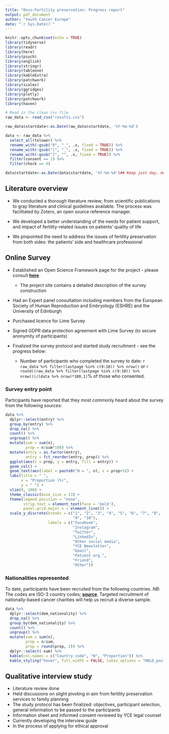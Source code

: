 ```yaml
---
title: "Onco-Fertility preservation: Progress report"
output: pdf_document
author: "Youth Cancer Europe"
date: "`r Sys.Date()`"
---
```


```r
knitr::opts_chunk$set(echo = TRUE)
library(tidyverse)
library(readr)
library(here)
library(psych)
library(english)
library(stringr)
library(tableone)
library(kableExtra)
library(patchwork)
library(scales)
library(ggridges)
library(plotly)
library(patchwork)
library(haven)
```

```r
# Read in the clean csv file
raw_data <- read_csv("results.csv")

raw_data$startdate<-as.Date(raw_data$startdate, '%Y-%m-%d')

data <- raw_data %>%
  select_all(tolower) %>%
  rename_with(~gsub("0", "_", .x, fixed = TRUE)) %>%
  rename_with(~gsub("[", "_", .x, fixed = TRUE)) %>%
  rename_with(~gsub("]", "", .x, fixed = TRUE)) %>%
  filter(consent == 1) %>%
  filter(check == 4)

data$startdate<-as.Date(data$startdate, '%Y-%m-%d')## Keep just day, month, year
```

## Literature overview

* We conducted a thorough literature review; from scientific publications to gray literature and clinical guidelines available. The process was facilitated by Zotero, an open source reference manager.

* We developed a better understanding of the needs for patient support, and impact of fertility-related issues on patients' quality of life

* We pinpointed the need to address the issues of fertility preservation from both sides: the patients' side and healthcare professional


## Online Survey 

* Established an Open Science Framework page for the project - please consult [**here**](https://osf.io/sr37b/)
  * The project site contains a detailed description of the survey construction
  
* Had an Expert panel consultation including members from the European Society of Human Reproduction and Embryology (ESHRE) and the University of Edinburgh

* Purchased licence for Lime Survey

* Signed GDPR data protection agreement with Lime Survey (to secure anonymity of participants)

* Finalized the survey protocol and started study recruitment - see the progress below:


  * Number of participants who completed the survey to date: `r raw_data %>% filter(lastpage %in% c(9:10)) %>% nrow()` or `r round((raw_data %>% filter(lastpage %in% c(9:10)) %>% nrow())/(data %>% nrow)*100,1)`% of those who consented.

\newpage 

### Survey entry point

Participants have reported that they most commonly heard about the survey from the following sources:

```r
data %>%
  dplyr::select(entry) %>%
  group_by(entry) %>%
  drop_na() %>%
  count() %>%
  ungroup() %>%
  mutate(sum = sum(n),
         prop = n/sum*100) %>%
  mutate(entry = as.factor(entry),
         entry = fct_reorder(entry, prop)) %>%
  ggplot(aes(x = prop, y = entry, fill = entry)) + 
  geom_col() + 
  geom_text(aes(label = paste0("N = ", n), x = prop+5)) +
  labs(title = " ", 
       x = "Proportion (%)",
       y = " ") + 
  xlim(0, 100) +
  theme_classic(base_size = 13) +
  theme(legend.position = "none",
        strip.text = element_text(face = 'bold'),
        panel.grid.major.x = element_line()) +
  scale_y_discrete(breaks = c("1", "2", "3", "4", "5", "6", "7", "8",
                              "9", "10"),
                   labels = c("Facebook",
                              "Instagram",
                              "Twitter",
                              "LinkedIn",
                              "Other social media",
                              "YCE Newsletter",
                              "Email",
                              "Patient org.",
                              "Friend",
                              "Other"))
```

\newpage 

### Nationalities represented

To date, participants have been recruited from the following countries. *NB*: The codes are ISO-3 country codes; [**source**](https://www.iban.com/country-codes). Targeted recruitment of nationally-based cancer charities will help us recruit a diverse sample.

```r
data %>%
  dplyr::select(dem_nationality) %>%
  drop_na() %>%
  group_by(dem_nationality) %>%
  count() %>%
  ungroup() %>%
  mutate(sum = sum(n),
         prop = n/sum,
         prop = round(prop, 2)) %>%
  dplyr::select(-sum) %>%
  kable(col.names = c("Country code", "N", "Proportion")) %>%
  kable_styling("hover", full_width = FALSE, latex_options = "HOLD_position")
```

## Qualitative interview study

* Literature review done
* Held discussions on slight pivoting in aim from fertility preservation services to family planning
* The study protocol has been finalized: objectives, participant selection, general information to be passed to the participants
* Information sheet and informed consent reviewed by YCE legal counsel 
* Currently developing the interview guide
* In the process of applying for ethical approval

